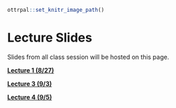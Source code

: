 ```r
ottrpal::set_knitr_image_path()
```

# Lecture Slides

Slides from all class session will be hosted on this page. 

[**Lecture 1 (8/27)**](https://docs.google.com/presentation/d/16A7M2S_77kYN3ev2zu5wXeZbEBs8p5NfObUaqHGqkaA/edit?usp=sharing)

[**Lecture 3 (9/3)**](https://docs.google.com/presentation/d/1vd8UfvifcDCSQyhmN6c6R0NcgcNMC7XDK41xzl7khaA/edit?usp=sharing)

[**Lecture 4 (9/5)**](https://docs.google.com/presentation/d/1nu3VC_57NAI0sW3SKwjjjorE0Wvpbg-DW284XiYcXeM/edit?usp=sharing)
